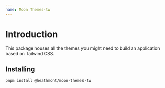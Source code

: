 ```yaml
---
name: Moon Themes-tw
---
```


# Introduction

This package houses all the themes you might need to build an application based on Tailwind CSS.

## Installing

```bash
pnpm install @heathmont/moon-themes-tw
```